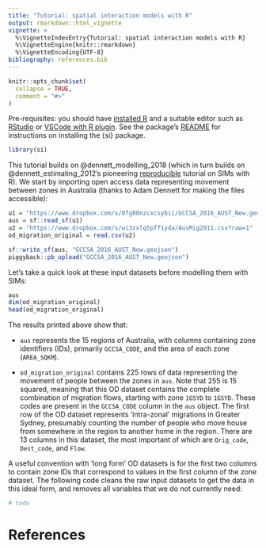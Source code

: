 ```yaml
---
title: "Tutorial: spatial interaction models with R"
output: rmarkdown::html_vignette
vignette: >
  %\VignetteIndexEntry{Tutorial: spatial interaction models with R}
  %\VignetteEngine{knitr::rmarkdown}
  %\VignetteEncoding{UTF-8}
bibliography: references.bib
---
```


```r
knitr::opts_chunk$set(
  collapse = TRUE,
  comment = "#>"
)
```

Pre-requisites: you should have [installed R](https://cran.r-project.org/) and a suitable editor such as [RStudio](https://www.rstudio.com/products/rstudio/download/preview/) or [VSCode with R plugin](https://github.com/REditorSupport/vscode-R).
See the package's [README](https://robinlovelace.github.io/si/) for instructions on installing the {si} package.

```r
library(si)
```

This tutorial builds on @dennett_modelling_2018 (which in turn builds on @dennett_estimating_2012's pioneering [reproducible](https://github.com/adamdennett/SIModelling/blob/SIModelling-Edits/SimAus2.Rmd) tutorial on SIMs with R).
We start by importing open access data representing movement between zones in Australia (thanks to Adam Dennett for making the files accessible):

```r
u1 = "https://www.dropbox.com/s/0fg80nzcxcsybii/GCCSA_2016_AUST_New.geojson?raw=1"
aus = sf::read_sf(u1)
u2 = "https://www.dropbox.com/s/wi3zxlq5pff1yda/AusMig2011.csv?raw=1"
od_migration_original = read.csv(u2)
```

```r
sf::write_sf(aus, "GCCSA_2016_AUST_New.geojson")
piggyback::pb_upload("GCCSA_2016_AUST_New.geojson")

```

Let's take a quick look at these input datasets before modelling them with SIMs:

```r
aus
dim(od_migration_original)
head(od_migration_original)
```

The results printed above show that:

-   `aus` represents the 15 regions of Australia, with columns containing zone identifiers (IDs), primarily `GCCSA_CODE`, and the area of each zone (`AREA_SQKM`).

-   `od_migration_original` contains 225 rows of data representing the movement of people between the zones in `aus`.
    Note that 255 is 15 squared, meaning that this OD dataset contains the complete combination of migration flows, starting with zone `1GSYD` to `1GSYD`.
    These codes are present in the `GCCSA_CODE` column in the `aus` object.
    The first row of the OD dataset represents 'intra-zonal' migrations in Greater Sydney, presumably counting the number of people who move house from somewhere in the region to another home in the region.
    There are 13 columns in this dataset, the most important of which are `Orig_code`, `Dest_code`, and `Flow`.

A useful convention with 'long form' OD datasets is for the first two columns to contain zone IDs that correspond to values in the first column of the zone dataset.
The following code cleans the raw input datasets to get the data in this ideal form, and removes all variables that we do not currently need:

```r
# todo
```

# References
